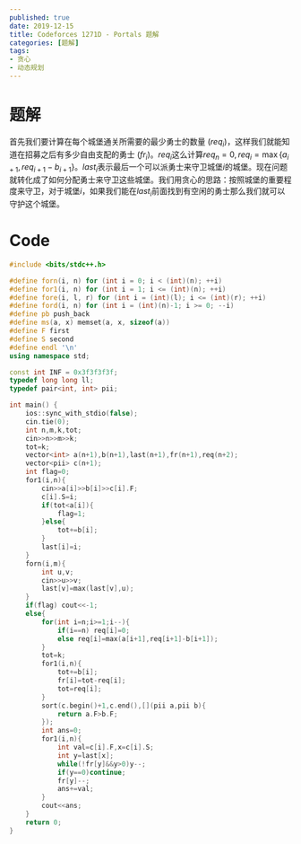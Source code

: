 ```yaml
---
published: true
date: 2019-12-15
title: Codeforces 1271D - Portals 题解
categories: [题解]
tags: 
- 贪心
- 动态规划
---
```


# 题解

首先我们要计算在每个城堡通关所需要的最少勇士的数量 ($req_i$)，这样我们就能知道在招募之后有多少自由支配的勇士 ($fr_i$)。$req_i$这么计算$req_n = 0, req_i = \max \{ a_{i+1} , req_{i+1} - b_{i+1} \}$。$last_i$表示最后一个可以派勇士来守卫城堡$i$的城堡。现在问题就转化成了如何分配勇士来守卫这些城堡。我们用贪心的思路：按照城堡的重要程度来守卫，对于城堡$i$，如果我们能在$last_i$前面找到有空闲的勇士那么我们就可以守护这个城堡。

# Code
```cpp
#include <bits/stdc++.h>

#define forn(i, n) for (int i = 0; i < (int)(n); ++i)
#define for1(i, n) for (int i = 1; i <= (int)(n); ++i)
#define fore(i, l, r) for (int i = (int)(l); i <= (int)(r); ++i)
#define ford(i, n) for (int i = (int)(n)-1; i >= 0; --i)
#define pb push_back
#define ms(a, x) memset(a, x, sizeof(a))
#define F first
#define S second
#define endl '\n'
using namespace std;

const int INF = 0x3f3f3f3f;
typedef long long ll;
typedef pair<int, int> pii;

int main() {
    ios::sync_with_stdio(false);
    cin.tie(0);
	int n,m,k,tot;
    cin>>n>>m>>k;
    tot=k;
    vector<int> a(n+1),b(n+1),last(n+1),fr(n+1),req(n+2);
    vector<pii> c(n+1);
    int flag=0;
    for1(i,n){
        cin>>a[i]>>b[i]>>c[i].F;
        c[i].S=i;
        if(tot<a[i]){
            flag=1;
        }else{
            tot+=b[i];
        }
        last[i]=i;
    }
    forn(i,m){
        int u,v;
        cin>>u>>v;
        last[v]=max(last[v],u);
    }
    if(flag) cout<<-1;
    else{
        for(int i=n;i>=1;i--){
            if(i==n) req[i]=0;
            else req[i]=max(a[i+1],req[i+1]-b[i+1]);
        }
        tot=k;
        for1(i,n){
            tot+=b[i];
            fr[i]=tot-req[i];
            tot=req[i];
        }
        sort(c.begin()+1,c.end(),[](pii a,pii b){
            return a.F>b.F;
        });
        int ans=0;
        for1(i,n){
            int val=c[i].F,x=c[i].S;
            int y=last[x];
            while(!fr[y]&&y>0)y--;
            if(y==0)continue;
            fr[y]--;
            ans+=val; 
        }
        cout<<ans;
    }
    return 0;
}
```
